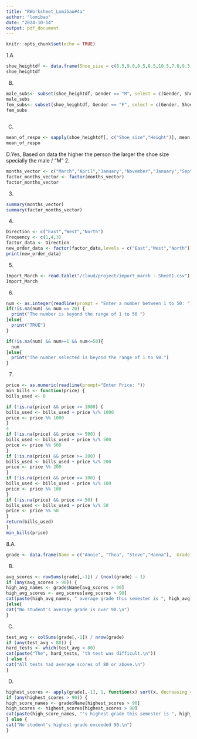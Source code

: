```yaml
---
title: "RWorksheet_Lomibao#4a"
author: "lomibao"
date: "2024-10-14"
output: pdf_document
---
```


```r
knitr::opts_chunk$set(echo = TRUE)
```
1.A
```r
shoe_heightdf <- data.frame(Shoe_size = c(6.5,9.0,8.5,8.5,10.5,7.0,9.5,9.0,13.0,7.5,10.5,8.5,12.0,10.5,13.0,11.5,8.5,5.0,10.0,6.5,7.5,8.5,10.5,8.5,10.5,11.0,9.0,13.0), Height=c(66.0,68.0,64.5,65.0,70.0,64.0,70.0,71.0,72.0,64.0,74.5,67.0,71.0,71.0,77.0,72.0,59.0,62.0,72.0,66.0,64.0,67.0,73.0,69.0,72.0,70.0,69.0,70.0), Gender=c("F","F","F","F","M","F","F","F","M","F","M","F","M","M","M","M","F","F","M","F","F","M","M","F","M","M","M","M"))
shoe_heightdf
```
B.
```r
male_subs<- subset(shoe_heightdf, Gender == "M", select = c(Gender, Shoe_size, Height))
male_subs
fem_subs<- subset(shoe_heightdf, Gender == "F", select = c(Gender, Shoe_size, Height))
fem_subs
            
```
C.
```r
mean_of_respo <- sapply(shoe_heightdf[, c("Shoe_size","Height")], mean, na.rm = TRUE)
mean_of_respo
```
D.Yes, Based on data the higher the person the larger the shoe size specially the male / "M"
2.
```r
months_vector <- c("March","April","January","November","January","September","October","September","Novemeber","August","Janaury","November","November","February","May","August","July","December","August","August","September","November","February","April")
factor_months_vector <- factor(months_vector)
factor_months_vector
```
3.
```r
summary(months_vector)
summary(factor_months_vector)
```
4.
```r
Direction <- c("East","West","North")
Frequency <- c(1,4,3)
factor_data <- Direction
new_order_data <- factor(factor_data,levels = c("East","West","North"))
print(new_order_data)
```
5.
```r
Import_March <- read.table("/cloud/project/import_march - Sheet1.csv")
Import_March
```
6.
```r
num <- as.integer(readline(prompt = "Enter a number between 1 to 50: "))
if(!is.na(num) && num == 20) {
  print("The number is beyond the range of 1 to 50 ")
}else{
  print("TRUE")
}

if(!is.na(num) && num>=1 && num<=50){
  num
}else{
  print("The number selected is beyond the range of 1 to 50.")
}
```
7.
```r
price <- as.numeric(readline(prompt="Enter Price: "))
min_bills <- function(price) {
bills_used <- 0

if (!is.na(price) && price >= 1000) {
bills_used <- bills_used + price %/% 1000
price <- price %% 1000
}
4
if (!is.na(price) && price >= 500) {
bills_used <- bills_used + price %/% 500
price <- price %% 500
}
if (!is.na(price) && price >= 200) {
bills_used <- bills_used + price %/% 200
price <- price %% 200
}
if (!is.na(price) && price >= 100) {
bills_used <- bills_used + price %/% 100
price <- price %% 100
}
if (!is.na(price) && price >= 50) {
bills_used <- bills_used + price %/% 50
price <- price %% 50
}
return(bills_used)
}
min_bills(price)

```
8.A.
```r
grade <- data.frame(Name = c("Annie", "Thea", "Steve","Hanna"),  Grade1 = c(85,65,75,95),Grade2 = c(65,75,55,75),Grade3 = c(85, 90, 80, 100),Grade4 = c(100, 90, 85, 90))
```
B.
```r
avg_scores <- rowSums(grade[,-1]) / (ncol(grade) - 1)
if (any(avg_scores > 90)) {
high_avg_names <- grade$Name[avg_scores > 90]
high_avg_scores <- avg_scores[avg_scores > 90]
cat(paste(high_avg_names, " average grade this semester is ", high_avg_scores, ".\n", sep = ""))
}else{
cat("No student's average grade is over 90.\n")
}
```
C.
```r
test_avg <- colSums(grade[,-1]) / nrow(grade)
if (any(test_avg < 80)) {
hard_tests <- which(test_avg < 80)
cat(paste("The", hard_tests, "th test was difficult.\n"))
} else {
cat("All tests had average scores of 80 or above.\n")
}

```
D.
```r
highest_scores <- apply(grade[,-1], 1, function(x) sort(x, decreasing = TRUE)[1])
if (any(highest_scores > 90)) {
high_score_names <- grade$Name[highest_scores > 90]
high_scores <- highest_scores[highest_scores > 90]
cat(paste(high_score_names, "'s highest grade this semester is ", high_scores, ".\n"))
} else {
cat("No student's highest grade exceeded 90.\n")
}

```

